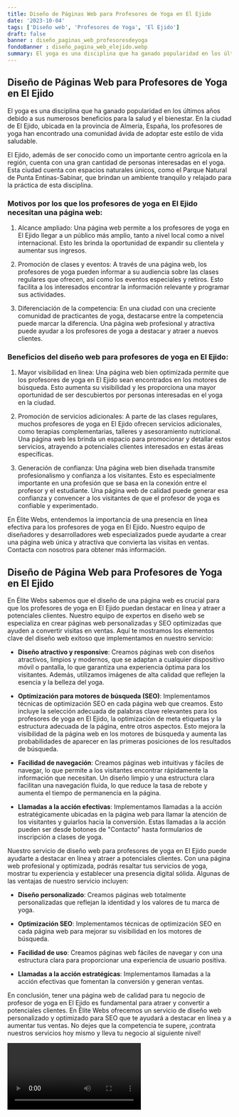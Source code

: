 ```yaml
---
title: Diseño de Páginas Web para Profesores de Yoga en El Ejido
date: '2023-10-04'
tags: ['Diseño web', 'Profesores de Yoga', 'El Ejido']
draft: false
banner : diseño_paginas_web_profesoresdeyoga
fondoBanner : diseño_pagina_web_elejido.webp
summary: El yoga es una disciplina que ha ganado popularidad en los últimos años debido a sus numerosos beneficios para la salud y el bienestar. En la ciudad de El Ejido, ubicada en la provincia de Almería, España, los profesores de yoga han encontrado una comunidad ávida de adoptar este estilo de vida saludable.
---
```


## Diseño de Páginas Web para Profesores de Yoga en El Ejido

El yoga es una disciplina que ha ganado popularidad en los últimos años debido a sus numerosos beneficios para la salud y el bienestar. En la ciudad de El Ejido, ubicada en la provincia de Almería, España, los profesores de yoga han encontrado una comunidad ávida de adoptar este estilo de vida saludable.

El Ejido, además de ser conocido como un importante centro agrícola en la región, cuenta con una gran cantidad de personas interesadas en el yoga. Esta ciudad cuenta con espacios naturales únicos, como el Parque Natural de Punta Entinas-Sabinar, que brindan un ambiente tranquilo y relajado para la práctica de esta disciplina.

### Motivos por los que los profesores de yoga en El Ejido necesitan una página web:

1. Alcance ampliado: Una página web permite a los profesores de yoga en El Ejido llegar a un público más amplio, tanto a nivel local como a nivel internacional. Esto les brinda la oportunidad de expandir su clientela y aumentar sus ingresos.

2. Promoción de clases y eventos: A través de una página web, los profesores de yoga pueden informar a su audiencia sobre las clases regulares que ofrecen, así como los eventos especiales y retiros. Esto facilita a los interesados encontrar la información relevante y programar sus actividades.

3. Diferenciación de la competencia: En una ciudad con una creciente comunidad de practicantes de yoga, destacarse entre la competencia puede marcar la diferencia. Una página web profesional y atractiva puede ayudar a los profesores de yoga a destacar y atraer a nuevos clientes.

### Beneficios del diseño web para profesores de yoga en El Ejido:

1. Mayor visibilidad en línea: Una página web bien optimizada permite que los profesores de yoga en El Ejido sean encontrados en los motores de búsqueda. Esto aumenta su visibilidad y les proporciona una mayor oportunidad de ser descubiertos por personas interesadas en el yoga en la ciudad.

2. Promoción de servicios adicionales: A parte de las clases regulares, muchos profesores de yoga en El Ejido ofrecen servicios adicionales, como terapias complementarias, talleres y asesoramiento nutricional. Una página web les brinda un espacio para promocionar y detallar estos servicios, atrayendo a potenciales clientes interesados en estas áreas específicas.

3. Generación de confianza: Una página web bien diseñada transmite profesionalismo y confianza a los visitantes. Esto es especialmente importante en una profesión que se basa en la conexión entre el profesor y el estudiante. Una página web de calidad puede generar esa confianza y convencer a los visitantes de que el profesor de yoga es confiable y experimentado.

En Élite Webs, entendemos la importancia de una presencia en línea efectiva para los profesores de yoga en El Ejido. Nuestro equipo de diseñadores y desarrolladores web especializados puede ayudarte a crear una página web única y atractiva que convierta las visitas en ventas. Contacta con nosotros para obtener más información.

<GifSeo />

<Cta />

## Diseño de Página Web para Profesores de Yoga en El Ejido

En Élite Webs sabemos que el diseño de una página web es crucial para que los profesores de yoga en El Ejido puedan destacar en línea y atraer a potenciales clientes. Nuestro equipo de expertos en diseño web se especializa en crear páginas web personalizadas y SEO optimizadas que ayuden a convertir visitas en ventas. Aquí te mostramos los elementos clave del diseño web exitoso que implementamos en nuestro servicio:

- **Diseño atractivo y responsive**: Creamos páginas web con diseños atractivos, limpios y modernos, que se adaptan a cualquier dispositivo móvil o pantalla, lo que garantiza una experiencia óptima para los visitantes. Además, utilizamos imágenes de alta calidad que reflejen la esencia y la belleza del yoga.

- **Optimización para motores de búsqueda (SEO)**: Implementamos técnicas de optimización SEO en cada página web que creamos. Esto incluye la selección adecuada de palabras clave relevantes para los profesores de yoga en El Ejido, la optimización de meta etiquetas y la estructura adecuada de la página, entre otros aspectos. Esto mejora la visibilidad de la página web en los motores de búsqueda y aumenta las probabilidades de aparecer en las primeras posiciones de los resultados de búsqueda.

- **Facilidad de navegación**: Creamos páginas web intuitivas y fáciles de navegar, lo que permite a los visitantes encontrar rápidamente la información que necesitan. Un diseño limpio y una estructura clara facilitan una navegación fluida, lo que reduce la tasa de rebote y aumenta el tiempo de permanencia en la página.

- **Llamadas a la acción efectivas**: Implementamos llamadas a la acción estratégicamente ubicadas en la página web para llamar la atención de los visitantes y guiarlos hacia la conversión. Estas llamadas a la acción pueden ser desde botones de "Contacto" hasta formularios de inscripción a clases de yoga.

Nuestro servicio de diseño web para profesores de yoga en El Ejido puede ayudarte a destacar en línea y atraer a potenciales clientes. Con una página web profesional y optimizada, podrás resaltar tus servicios de yoga, mostrar tu experiencia y establecer una presencia digital sólida. Algunas de las ventajas de nuestro servicio incluyen:

- **Diseño personalizado**: Creamos páginas web totalmente personalizadas que reflejan la identidad y los valores de tu marca de yoga.

- **Optimización SEO**: Implementamos técnicas de optimización SEO en cada página web para mejorar su visibilidad en los motores de búsqueda.

- **Facilidad de uso**: Creamos páginas web fáciles de navegar y con una estructura clara para proporcionar una experiencia de usuario positiva.

- **Llamadas a la acción estratégicas**: Implementamos llamadas a la acción efectivas que fomentan la conversión y generan ventas.

En conclusión, tener una página web de calidad para tu negocio de profesor de yoga en El Ejido es fundamental para atraer y convertir a potenciales clientes. En Élite Webs ofrecemos un servicio de diseño web personalizado y optimizado para SEO que te ayudará a destacar en línea y a aumentar tus ventas. No dejes que la competencia te supere, ¡contrata nuestros servicios hoy mismo y lleva tu negocio al siguiente nivel!

<Video />

<CtaBot job='Profesores de Yoga' city='El Ejido'/>

<Gmaps query='El Ejido+españa+maps' />